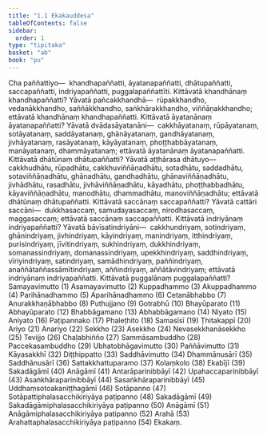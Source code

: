 ```yaml
---
title: "1.1 Ekakauddesa"
tableOfContents: false
sidebar:
  order: 1
type: "tipitaka"
basket: "ab"
book: "pu"
---
```



<DynamicBreadcrumb />

<Division number="1" book="pu">

<Paragraph number="2" book="pu">
Cha paññattiyo—  khandhapaññatti, āyatanapaññatti, dhātupaññatti, saccapaññatti, indriyapaññatti, puggalapaññattīti.
</Paragraph>

</Division>
<Division number="2" book="pu">

<Paragraph number="3" book="pu">
Kittāvatā khandhānaṃ khandhapaññatti? Yāvatā pañcakkhandhā—  rūpakkhandho, vedanākkhandho, saññākkhandho, saṅkhārakkhandho, viññāṇakkhandho; ettāvatā khandhānaṃ khandhapaññatti.
</Paragraph>

</Division>
<Division number="3" book="pu">

<Paragraph number="4" book="pu">
Kittāvatā āyatanānaṃ āyatanapaññatti? Yāvatā dvādasāyatanāni—  cakkhāyatanaṃ, rūpāyatanaṃ, sotāyatanaṃ, saddāyatanaṃ, ghānāyatanaṃ, gandhāyatanaṃ, jivhāyatanaṃ, rasāyatanaṃ, kāyāyatanaṃ, phoṭṭhabbāyatanaṃ, manāyatanaṃ, dhammāyatanaṃ; ettāvatā āyatanānaṃ āyatanapaññatti.
</Paragraph>

</Division>
<Division number="4" book="pu">

<Paragraph number="5" book="pu">
Kittāvatā dhātūnaṃ dhātupaññatti? Yāvatā aṭṭhārasa dhātuyo—  cakkhudhātu, rūpadhātu, cakkhuviññāṇadhātu, sotadhātu, saddadhātu, sotaviññāṇadhātu, ghānadhātu, gandhadhātu, ghānaviññāṇadhātu, jivhādhātu, rasadhātu, jivhāviññāṇadhātu, kāyadhātu, phoṭṭhabbadhātu, kāyaviññāṇadhātu, manodhātu, dhammadhātu, manoviññāṇadhātu; ettāvatā dhātūnaṃ dhātupaññatti.
</Paragraph>

</Division>
<Division number="5" book="pu">

<Paragraph number="6" book="pu">
Kittāvatā saccānaṃ saccapaññatti? Yāvatā cattāri saccāni—  dukkhasaccaṃ, samudayasaccaṃ, nirodhasaccaṃ, maggasaccaṃ; ettāvatā saccānaṃ saccapaññatti.
</Paragraph>

</Division>
<Division number="6" book="pu">

<Paragraph number="7" book="pu">
Kittāvatā indriyānaṃ indriyapaññatti? Yāvatā bāvīsatindriyāni—  cakkhundriyaṃ, sotindriyaṃ, ghānindriyaṃ, jivhindriyaṃ, kāyindriyaṃ, manindriyaṃ, itthindriyaṃ, purisindriyaṃ, jīvitindriyaṃ, sukhindriyaṃ, dukkhindriyaṃ, somanassindriyaṃ, domanassindriyaṃ, upekkhindriyaṃ, saddhindriyaṃ, vīriyindriyaṃ, satindriyaṃ, samādhindriyaṃ, paññindriyaṃ, anaññātaññassāmītindriyaṃ, aññindriyaṃ, aññātāvindriyaṃ; ettāvatā indriyānaṃ indriyapaññatti.
</Paragraph>

</Division>
<Division number="7" book="pu">

<Paragraph number="8" book="pu">
<Emphasis>Kittāvatā puggalānaṃ puggalapaññatti?</Emphasis>
</Paragraph>

<Paragraph number="9" book="pu">
Samayavimutto (1)
</Paragraph>

<Paragraph number="10" book="pu">
Asamayavimutto (2)
</Paragraph>

<Paragraph number="11" book="pu">
Kuppadhammo (3)
</Paragraph>

<Paragraph number="12" book="pu">
Akuppadhammo (4)
</Paragraph>

<Paragraph number="13" book="pu">
Parihānadhammo (5)
</Paragraph>

<Paragraph number="14" book="pu">
Aparihānadhammo (6)
</Paragraph>

<Paragraph number="15" book="pu">
Cetanābhabbo (7)
</Paragraph>

<Paragraph number="16" book="pu">
Anurakkhaṇābhabbo (8)
</Paragraph>

<Paragraph number="17" book="pu">
Puthujjano (9)
</Paragraph>

<Paragraph number="18" book="pu">
Gotrabhū (10)
</Paragraph>

<Paragraph number="19" book="pu">
Bhayūparato (11)
</Paragraph>

<Paragraph number="20" book="pu">
Abhayūparato (12)
</Paragraph>

<Paragraph number="21" book="pu">
Bhabbāgamano (13)
</Paragraph>

<Paragraph number="22" book="pu">
Abhabbāgamano (14)
</Paragraph>

<Paragraph number="23" book="pu">
Niyato (15)
</Paragraph>

<Paragraph number="24" book="pu">
Aniyato (16)
</Paragraph>

<Paragraph number="25" book="pu">
Paṭipannako (17)
</Paragraph>

<Paragraph number="26" book="pu">
Phaleṭhito (18)
</Paragraph>

<Paragraph number="27" book="pu">
Samasīsī (19)
</Paragraph>

<Paragraph number="28" book="pu">
Ṭhitakappī (20)
</Paragraph>

<Paragraph number="29" book="pu">
Ariyo (21)
</Paragraph>

<Paragraph number="30" book="pu">
Anariyo (22)
</Paragraph>

<Paragraph number="31" book="pu">
Sekkho (23)
</Paragraph>

<Paragraph number="32" book="pu">
Asekkho (24)
</Paragraph>

<Paragraph number="33" book="pu">
Nevasekkhanāsekkho (25)
</Paragraph>

<Paragraph number="34" book="pu">
Tevijjo (26)
</Paragraph>

<Paragraph number="35" book="pu">
Chaḷabhiñño (27)
</Paragraph>

<Paragraph number="36" book="pu">
Sammāsambuddho (28)
</Paragraph>

<Paragraph number="37" book="pu">
Paccekasambuddho (29)
</Paragraph>

<Paragraph number="38" book="pu">
Ubhatobhāgavimutto (30)
</Paragraph>

<Paragraph number="39" book="pu">
Paññāvimutto (31)
</Paragraph>

<Paragraph number="40" book="pu">
Kāyasakkhī (32)
</Paragraph>

<Paragraph number="41" book="pu">
Diṭṭhippatto (33)
</Paragraph>

<Paragraph number="42" book="pu">
Saddhāvimutto (34)
</Paragraph>

<Paragraph number="43" book="pu">
Dhammānusārī (35)
</Paragraph>

<Paragraph number="44" book="pu">
Saddhānusārī (36)
</Paragraph>

<Paragraph number="45" book="pu">
Sattakkhattuparamo (37)
</Paragraph>

<Paragraph number="46" book="pu">
Kolaṃkolo (38)
</Paragraph>

<Paragraph number="47" book="pu">
Ekabījī (39)
</Paragraph>

<Paragraph number="48" book="pu">
Sakadāgāmī (40)
</Paragraph>

<Paragraph number="49" book="pu">
Anāgāmī (41)
</Paragraph>

<Paragraph number="50" book="pu">
Antarāparinibbāyī (42)
</Paragraph>

<Paragraph number="51" book="pu">
Upahaccaparinibbāyī (43)
</Paragraph>

<Paragraph number="52" book="pu">
Asaṅkhāraparinibbāyī (44)
</Paragraph>

<Paragraph number="53" book="pu">
Sasaṅkhāraparinibbāyī (45)
</Paragraph>

<Paragraph number="54" book="pu">
Uddhaṃsotoakaniṭṭhagāmī (46)
</Paragraph>

<Paragraph number="55" book="pu">
Sotāpanno (47)
</Paragraph>

<Paragraph number="56" book="pu">
Sotāpattiphalasacchikiriyāya paṭipanno (48)
</Paragraph>

<Paragraph number="57" book="pu">
Sakadāgāmī (49)
</Paragraph>

<Paragraph number="58" book="pu">
Sakadāgāmiphalasacchikiriyāya paṭipanno (50)
</Paragraph>

<Paragraph number="59" book="pu">
Anāgāmī (51)
</Paragraph>

<Paragraph number="60" book="pu">
Anāgāmiphalasacchikiriyāya paṭipanno (52)
</Paragraph>

<Paragraph number="61" book="pu">
Arahā (53)
</Paragraph>

<Paragraph number="62" book="pu">
Arahattaphalasacchikiriyāya paṭipanno (54)

</Paragraph>
</Division>

<Paragraph number="63" type="center" book="pu">
Ekakaṃ.
</Paragraph>